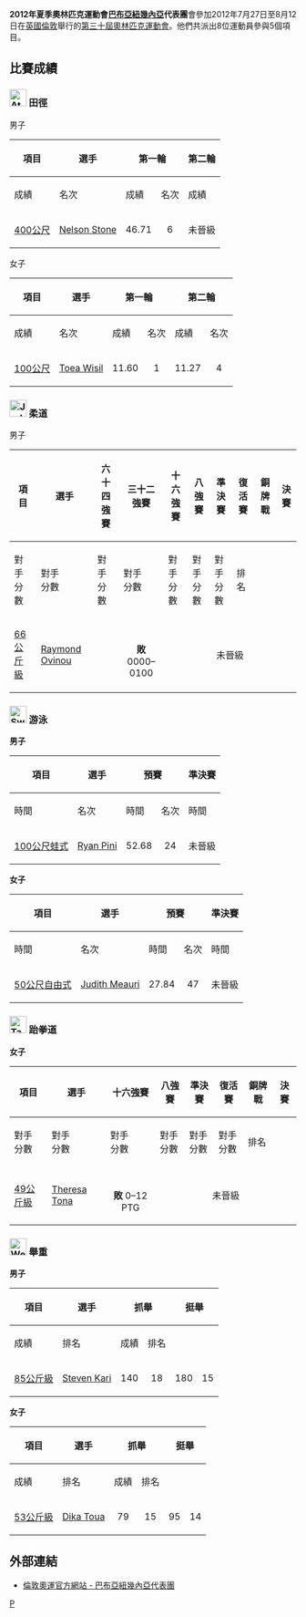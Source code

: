 {{noteTA|G1=Sports}}
{{Infobox Country Olympics
|NOC= PNG
|games= 2012年夏季
|competitors= 8
|sports= 5
|flagbearer= Toea Wisil
}}

'''2012年夏季奧林匹克運動會[[巴布亞紐幾內亞|巴布亞紐幾內亞]]代表團'''會參加2012年7月27日至8月12日在[[英國|英國]][[倫敦|倫敦]]舉行的[[2012年夏季奧林匹克運動會|第三十屆奧林匹克運動會]]。他們共派出8位運動員參與5個項目。

== 比賽成績 ==
=== [[File:Athletics_pictogram.svg|30px]] 田徑 ===
{{main|2012年夏季奧林匹克運動會田徑比賽}}

;男子
{| class="wikitable" style="font-size:90%"
|-
!rowspan="2"|項目
!rowspan="2"|選手
!colspan="2"|第一輪
!colspan="2"|第二輪
!colspan="2"|決賽
|-style="font-size:95%"
!成績
!名次
!成績
!名次
!成績
!名次
|-
|[[2012年夏季奧林匹克運動會田徑比賽－男子400公尺|400公尺]]
|[[Nelson_Stone|Nelson Stone]]
| align=center|46.71
| align=center|6
|colspan=4 bgcolor=F4C2C2 align=center|未晉級
|}

;女子
{| class="wikitable" style="font-size:90%"
|-
!rowspan="2"|項目
!rowspan="2"|選手
!colspan="2"|第一輪
!colspan="2"|第二輪
!colspan="2"|準決賽
!colspan="2"|決賽
|-style="font-size:95%"
!成績
!名次
!成績
!名次
!成績
!名次
!成績
!名次
|-align=center
|align=left| [[2012年夏季奧林匹克運動會田徑比賽－女子100公尺|100公尺]]
|align=left| [[Toea_Wisil|Toea Wisil]] 
| align=center|11.60
| align=center|1
| align=center|11.27
| align=center|4
|colspan=4 bgcolor=F4C2C2 align=center|未晉級
|}

=== [[File:Judo_pictogram.svg|30px]] 柔道 ===
{{main|2012年夏季奧林匹克運動會柔道比賽}}

;男子
{| class="wikitable" style="font-size:90%"
|-
!rowspan="2"|項目
!rowspan="2"|選手
!六十四強賽
!三十二強賽
!十六強賽
!八強賽
!準決賽
!復活賽
!銅牌戰
!colspan="2"|決賽
|-
!對手<br />分數
!對手<br />分數
!對手<br />分數
!對手<br />分數
!對手<br />分數
!對手<br />分數
!對手<br />分數
!排名
|-
|align=left| [[2012年夏季奧林匹克運動會柔道比賽－男子66公斤級|66公斤級]]
|align=left| [[Raymond_Ovinou|Raymond Ovinou]] 
|{{n/a|輪空}}
|align=center|{{flagIOCathlete|[[Armen_Nazaryan_(judoka)|Nazaryan]]|ARM|2012年夏季}}<br>'''敗''' 0000–0100
|colspan=7 bgcolor=F4C2C2 align=center|未晉級
|}

=== [[File:Swimming_pictogram.svg|30px]] 游泳 ===
{{main|2012年夏季奧林匹克運動會游泳比賽}}

'''男子'''
{| class="wikitable" style="font-size:90%"
|-
!rowspan="2"|項目
!rowspan="2"|選手
!colspan="2"|預賽
!colspan="2"|準決賽
!colspan="2"|決賽
|-
!時間
!名次
!時間
!名次
!時間
!名次
|-
|[[2012年夏季奧林匹克運動會男子100米蛙泳比賽|100公尺蛙式]]
|[[Ryan_Pini|Ryan Pini]]
|align=center|52.68 	
|align=center|24
|colspan=4 bgcolor=F4C2C2 align=center|未晉級
|}

'''女子'''
{| class="wikitable" style="font-size:90%"
|-
!rowspan="2"|項目
!rowspan="2"|選手
!colspan="2"|預賽
!colspan="2"|準決賽
!colspan="2"|決賽
|-
!時間
!名次
!時間
!名次
!時間
!名次
|-
|[[2012年夏季奧林匹克運動會女子50米自由泳比賽|50公尺自由式]]
|[[Judith_Meauri|Judith Meauri]]
|align=center|27.84
|align=center|47
|colspan=4 bgcolor=F4C2C2 align=center|未晉級
|}

=== [[File:Taekwondo_pictogram.svg|30px]] 跆拳道 ===
{{main|2012年夏季奧林匹克運動會跆拳道比賽}}

'''女子'''
{| class="wikitable" style="font-size:90%"
|-
!rowspan="2"|項目
!rowspan="2"|選手
!十六強賽
!八強賽
!準決賽
!復活賽
!銅牌戰
!colspan="2"|決賽
|-
!對手<br />分數
!對手<br />分數
!對手<br />分數
!對手<br />分數
!對手<br />分數
!對手<br />分數
!排名
|-
|align=left| [[2012年夏季奧林匹克運動會跆拳道比賽－女子49公斤級|49公斤級]]
|align=left| [[Theresa_Tona|Theresa Tona]] 
|align=center|{{flagIOCathlete|[[Erika_Kasahara|Kasahara]]|JPN|2012年夏季}}<br>'''敗''' 0–12 PTG
|colspan=6 bgcolor=F4C2C2 align=center|未晉級
|}

=== [[File:Weightlifting_pictogram.svg|30px]] 舉重 ===
{{main|2012年夏季奧林匹克運動會舉重比賽}}

'''男子'''
{| class="wikitable" style="font-size:90%"
|-
!rowspan="2"|項目
!rowspan="2"|選手
!colspan="2"|抓舉
!colspan="2"|挺舉
!rowspan="2" width=50|總成績
!rowspan="2" width=50|排名
|-style="font-size:95%"
!成績
!排名
!成績
!排名
|-
|[[2012年夏季奧林匹克運動會舉重比賽－男子85公斤級|85公斤級]]
|[[Steven_Kari|Steven Kari]]
|align=center|140
|align=center|18
|align=center|180
|align=center|15
|align=center|320
|align=center|15
|}
'''女子'''
{| class="wikitable" style="font-size:90%"
|-
!rowspan="2"|項目
!rowspan="2"|選手
!colspan="2"|抓舉
!colspan="2"|挺舉
!rowspan="2" width=50|總成績
!rowspan="2" width=50|排名
|-style="font-size:95%"
!成績
!排名
!成績
!排名
|-
|[[2012年夏季奧林匹克運動會舉重比賽－女子53公斤級|53公斤級]]
|[[Dika_Toua|Dika Toua]]
|align=center|79
|align=center|15
|align=center|95
|align=center|14
|align=center|174
|align=center|14
|}

== 外部連結 ==
* [https://web.archive.org/web/20120816193127/http://www.london2012.com/country/papua-new-guinea/ 倫敦奧運官方網站 - 巴布亞紐幾內亞代表團] {{En}}

{{Nations at the 2012 Summer Olympics}}

[[Category:2012年夏季奧林匹克運動會代表團|P]]
